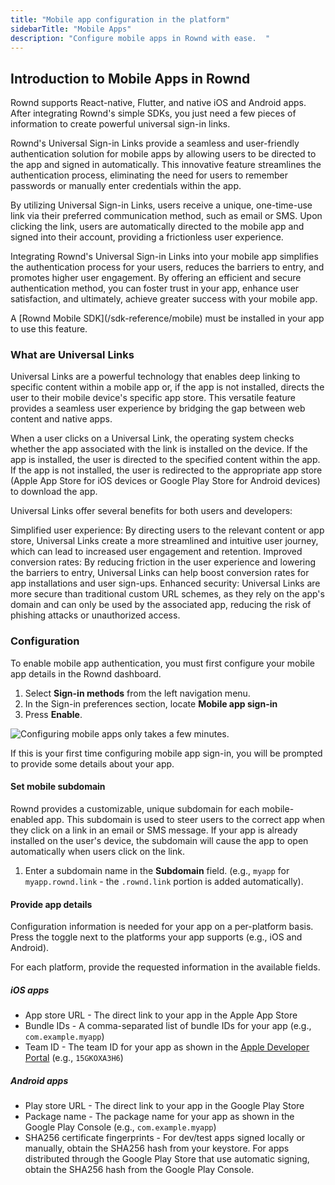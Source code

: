 ```yaml
---
title: "Mobile app configuration in the platform"
sidebarTitle: "Mobile Apps"
description: "Configure mobile apps in Rownd with ease.  "
---
```


## Introduction to Mobile Apps in Rownd

Rownd supports React-native, Flutter, and native iOS and Android apps.  After integrating Rownd's simple SDKs, you just need a few pieces of information to create powerful universal sign-in links.  

Rownd's Universal Sign-in Links provide a seamless and user-friendly authentication solution for mobile apps by allowing users to be directed to the app and signed in automatically. This innovative feature streamlines the authentication process, eliminating the need for users to remember passwords or manually enter credentials within the app.

By utilizing Universal Sign-in Links, users receive a unique, one-time-use link via their preferred communication method, such as email or SMS. Upon clicking the link, users are automatically directed to the mobile app and signed into their account, providing a frictionless user experience.

Integrating Rownd's Universal Sign-in Links into your mobile app simplifies the authentication process for your users, reduces the barriers to entry, and promotes higher user engagement. By offering an efficient and secure authentication method, you can foster trust in your app, enhance user satisfaction, and ultimately, achieve greater success with your mobile app.

<Info>
A [Rownd Mobile SDK](/sdk-reference/mobile) must be installed in your app to use this feature.
</Info>

### What are Universal Links
Universal Links are a powerful technology that enables deep linking to specific content within a mobile app or, if the app is not installed, directs the user to their mobile device's specific app store. This versatile feature provides a seamless user experience by bridging the gap between web content and native apps.

When a user clicks on a Universal Link, the operating system checks whether the app associated with the link is installed on the device. If the app is installed, the user is directed to the specified content within the app. If the app is not installed, the user is redirected to the appropriate app store (Apple App Store for iOS devices or Google Play Store for Android devices) to download the app.

Universal Links offer several benefits for both users and developers:

Simplified user experience: By directing users to the relevant content or app store, Universal Links create a more streamlined and intuitive user journey, which can lead to increased user engagement and retention.
Improved conversion rates: By reducing friction in the user experience and lowering the barriers to entry, Universal Links can help boost conversion rates for app installations and user sign-ups.
Enhanced security: Universal Links are more secure than traditional custom URL schemes, as they rely on the app's domain and can only be used by the associated app, reducing the risk of phishing attacks or unauthorized access.

### Configuration

To enable mobile app authentication, you must first configure your mobile app details in the Rownd dashboard.

1. Select **Sign-in methods** from the left navigation menu.
2. In the Sign-in preferences section, locate **Mobile app sign-in**
3. Press **Enable**.

![Configuring mobile apps only takes a few minutes.](/images/mobile-app-settings.png)

If this is your first time configuring mobile app sign-in, you will be prompted to provide some details about your app.

#### Set mobile subdomain

Rownd provides a customizable, unique subdomain for each mobile-enabled app. This subdomain is used to steer users to the correct app when they click on a link in an email or SMS message. If your app is already installed on the user's device, the subdomain will cause the app to open automatically when users click on the link.

1. Enter a subdomain name in the **Subdomain** field. (e.g., `myapp` for `myapp.rownd.link` - the `.rownd.link` portion is added automatically).

#### Provide app details

Configuration information is needed for your app on a per-platform basis. Press the toggle next to the platforms your app supports (e.g., iOS and Android).

For each platform, provide the requested information in the available fields.

##### **iOS apps**

- App store URL - The direct link to your app in the Apple App Store
- Bundle IDs - A comma-separated list of bundle IDs for your app (e.g., `com.example.myapp`)
- Team ID - The team ID for your app as shown in the [Apple Developer Portal](https://developer.apple.com/account) (e.g., `15GKOXA3H6`)

##### **Android apps**

- Play store URL - The direct link to your app in the Google Play Store
- Package name - The package name for your app as shown in the Google Play Console (e.g., `com.example.myapp`)
- SHA256 certificate fingerprints - For dev/test apps signed locally or manually, obtain the SHA256 hash from your keystore. For apps distributed through the Google Play Store that use automatic signing, obtain the SHA256 hash from the Google Play Console.

